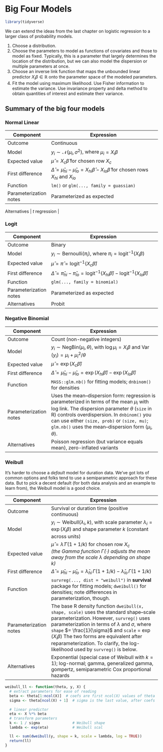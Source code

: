 # Big Four Models

```r
library(tidyverse)
```

We can extend the ideas from the last chapter on logistic regression to a larger class of probability models. 

1. Choose a distribution.
1. Choose the parameters to model as functions of covariates and those to model as fixed. Typically, this is a parameter that largely determines the location of the distribution, but we can also model the dispersion or multiple parameters at once.
1. Choose an inverse link function that maps the unbounded linear predictor $X_i \beta \in \mathbb R$ onto the parameter space of the modeled parameters.
1. Fit the model using maximum likelihood. Use Fisher information to estimate the variance. Use invariance property and delta method to obtain quantities of interest and estimate their variance.

## Summary of the big four models

### Normal Linear

| Component        | Expression                                                                 |
|------------------|-----------------------------------------------------------------------------|
| Outcome          | Continuous                                                                 |
| Model            | $y_i \sim \mathcal{N}(\mu_i, \sigma^2)$, where $\mu_i = X_i \beta$         |
| Expected value   | $\hat{\mu} = X_c \hat{\beta}$ for chosen row $X_c$                         |
| First difference | $\hat{\Delta} = \hat{\mu}_{hi} - \hat{\mu}_{lo} = X_{hi} \hat{\beta} - X_{lo} \hat{\beta}$ for chosen rows $X_{hi}$ and $X_{lo}$ |
| Function     | `lm()` or `glm(..., family = guassian)`                  |
| Parameterization notes | Parameterized as expected |

| Alternatives     | $t$ regression                   |



### Logit

| Component        | Expression                                                                 |
|------------------|-----------------------------------------------------------------------------|
| Outcome          | Binary                                                                      |
| Model            | $y_i \sim \text{Bernoulli}(\pi_i)$, where $\pi_i = \text{logit}^{-1}(X_i \beta)$   |
| Expected value   | $\hat{\mu} = \hat{\pi} = \text{logit}^{-1}(X_c \hat{\beta})$  |
| First difference | $\hat{\Delta} = \hat{\pi}_{hi} - \hat{\pi}_{lo} = \text{logit}^{-1}(X_{hi} \hat{\beta}) - \text{logit}^{-1}(X_{lo} \hat{\beta})$ |
| Function     | `glm(..., family = binomial)`                  |
| Parameterization notes | Parameterized as expected |
| Alternatives     | Probit                                                                      |


### Negative Binomial

| Component        | Expression                                                                 |
|------------------|-----------------------------------------------------------------------------|
| Outcome          | Count (non-negative integers)            |
| Model            | $y_i \sim \text{NegBin}(\mu_i, \theta)$, with $\log \mu_i = X_i \beta$ and $\operatorname{Var}(y_i) = \mu_i + \mu_i^2/\theta$ |
| Expected value   | $\hat{\mu} = \exp(X_c \hat{\beta})$                                         |
| First difference | $\hat{\Delta} = \hat{\mu}_{hi} - \hat{\mu}_{lo} = \exp(X_{hi} \hat{\beta}) - \exp(X_{lo} \hat{\beta})$ |
| Function         | `MASS::glm.nb()` for fitting models; `dnbinom()` for densities                               |
| Parameterization notes | Uses the mean–dispersion form: regression is parameterized in terms of the mean $\mu_i$ with log link. The dispersion parameter $\theta$ (`size` in R) controls overdispersion. In `dnbinom()` you can use either `(size, prob)` or `(size, mu)`; `glm.nb()` uses the mean–dispersion form $(\mu_i, \theta)$. |
| Alternatives     | Poisson regression (but variance equals mean), zero-inflated variants                                |


### Weibull

It's harder to choose a *default* model for duration data. We've got lots of common options and folks tend to use a semiparametric approach for these data. But to pick a decent default (for both data analysis and an example to learn from), the Weibull model is a good choice.

| Component        | Expression                                                                 |
|------------------|-----------------------------------------------------------------------------|
| Outcome          | Survival or duration time (positive continuous)                             |
| Model            | $y_i \sim \text{Weibull}(\lambda_i, k)$, with scale parameter $\lambda_i = \exp(X_i \beta)$ and shape parameter $k$ (constant across units) |
| Expected value   | $\hat{\mu} = \hat{\lambda} \, \Gamma(1 + 1/k)$ for chosen row $X_c$ <br> *(the Gamma function $\Gamma(\cdot)$ adjusts the mean away from the scale $\lambda$ depending on shape $k$)* |
| First difference | $\hat{\Delta} = \hat{\mu}_{hi} - \hat{\mu}_{lo} = \hat{\lambda}_{hi}\,\Gamma(1+1/k) - \hat{\lambda}_{lo}\,\Gamma(1+1/k)$ |
| Function         | `survreg(..., dist = "weibull")` in **survival** package for fitting models; `dweibull()` for densities; note differences in parameterization, though.                   |
| Parameterization notes | The base R density function `dweibull(x, shape, scale)` uses the standard shape–scale parameterization. However, `survreg()` uses parameterization in terms of $\lambda$ and $\sigma$, where `shape` $= \frac{1}{\sigma}$ and  `scale` = $\exp(X_i \beta)$ The two forms are equivalent after reparameterization. To clarify, the log-likelihood used by `survreg()` is below.
| Alternatives     | Exponential (special case of Weibull with $k = 1$); log-normal; gamma, generalized gamma, gompertz, semiparametric Cox proportional hazards          |

```r
weibull_ll <- function(theta, y, X) {
  # extract parameters for ease of reading
  beta <- theta[1:ncol(X)]  # coefs are first ncol(X) values of theta
  sigma <- theta[ncol(X) + 1]  # sigma is the last value, after coefs
  
  # linear predictor
  eta <- X %*% beta
  # transform parameters
  k <- 1 / sigma               # Weibull shape
  lambda <- exp(eta)           # Weibull scal

  ll <- sum(dweibull(y, shape = k, scale = lambda, log = TRUE))
  return(ll)
}
```


